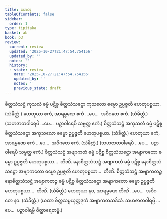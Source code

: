 ```yaml
---
title: ဟေတု
tableOfContents: false
sidebar:
  order: 1
type: tipitaka
basket: ab
book: p3
review:
  current: review
  updated: '2025-10-27T21:47:54.754156'
  updated_by: ''
  notes: ''
  history:
  - state: review
    date: '2025-10-27T21:47:54.754156'
    updated_by: ''
    notes: ''
    previous_state: draft
---
```



<ReviewStatus review={frontmatter.review} showDetails={true} />

<HypothesisAnnotation frontmatter={frontmatter} />

<DynamicBreadcrumb />

<Division number="37" book="p3" e="ch" v="39" p="403">

<Paragraph number="2087" book="p3">
စိတ္တသံသဋ္ဌံ ကုသလံ ဓမ္မံ ပဋိစ္စ စိတ္တသံသဋ္ဌော ကုသလော ဓမ္မော ဥပ္ပဇ္ဇတိ ဟေတုပစ္စယာ. (သံခိတ္တံ.)
</Paragraph>

</Division>
<Division number="38" book="p3" e="ch" v="39" p="403">

<Paragraph number="2088" book="p3">
ဟေတုယာ ဧကံ, အာရမ္မဏေ ဧကံ …ပေ…  အဝိဂတေ ဧကံ. (သံခိတ္တံ.) (သဟဇာတဝါရေပိ …ပေ…  ပဉှာဝါရေပိ သဗ္ဗတ္ထ ဧကံ.)
</Paragraph>

</Division>
<Division number="39" book="p3" e="ch" v="39" p="403">

<Paragraph number="2089" book="p3">
စိတ္တသံသဋ္ဌံ အကုသလံ ဓမ္မံ ပဋိစ္စ စိတ္တသံသဋ္ဌော အကုသလော ဓမ္မော ဥပ္ပဇ္ဇတိ ဟေတုပစ္စယာ. (သံခိတ္တံ.)
</Paragraph>

</Division>
<Division number="40" book="p3" e="ch" v="39" p="403">

<Paragraph number="2090" book="p3">
ဟေတုယာ ဧကံ, အာရမ္မဏေ ဧကံ …ပေ…  အဝိဂတေ ဧကံ. (သံခိတ္တံ.) (သဟဇာတဝါရေပိ …ပေ…  ပဉှာဝါရေပိ သဗ္ဗတ္ထ ဧကံ.)
</Paragraph>

</Division>
<Division number="41" book="p3" e="ch" v="39" p="403">

<Paragraph number="2091" book="p3">
စိတ္တသံသဋ္ဌံ အဗျာကတံ ဓမ္မံ ပဋိစ္စ စိတ္တသံသဋ္ဌော အဗျာကတော ဓမ္မော ဥပ္ပဇ္ဇတိ ဟေတုပစ္စယာ…  တီဏိ.
</Paragraph>

<Paragraph number="2092" book="p3">
နောစိတ္တသံသဋ္ဌံ အဗျာကတံ ဓမ္မံ ပဋိစ္စ နောစိတ္တသံသဋ္ဌော အဗျာကတော ဓမ္မော ဥပ္ပဇ္ဇတိ ဟေတုပစ္စယာ…  တီဏိ.
</Paragraph>

<Paragraph number="2093" book="p3">
စိတ္တသံသဋ္ဌံ အဗျာကတဉ္စ နောစိတ္တသံသဋ္ဌံ အဗျာကတဉ္စ ဓမ္မံ ပဋိစ္စ စိတ္တသံသဋ္ဌော အဗျာကတော ဓမ္မော ဥပ္ပဇ္ဇတိ ဟေတုပစ္စယာ…  တီဏိ. (သံခိတ္တံ.)
</Paragraph>

</Division>
<Division number="42" book="p3" e="ch" v="39" p="403">

<Paragraph number="2094" book="p3">
ဟေတုယာ နဝ, အာရမ္မဏေ တီဏိ …ပေ…  အဝိဂတေ နဝ. (သံခိတ္တံ.)
</Paragraph>

<Paragraph number="2095" book="p3">
(ယထာ စိတ္တသမ္ပယုတ္တဒုကံ အဗျာကတသဒိသံ. သဟဇာတဝါရမ္ပိ …ပေ…  ပဉှာဝါရမ္ပိ ဝိတ္ထာရေတဗ္ဗံ.)
</Paragraph>
</Division>